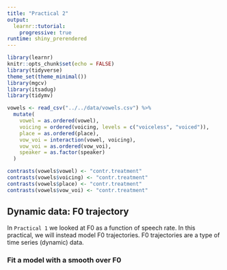 ```yaml
---
title: "Practical 2"
output:
  learnr::tutorial:
    progressive: true
runtime: shiny_prerendered
---
```


```r
library(learnr)
knitr::opts_chunk$set(echo = FALSE)
library(tidyverse)
theme_set(theme_minimal())
library(mgcv)
library(itsadug)
library(tidymv)

vowels <- read_csv("../../data/vowels.csv") %>%
  mutate(
    vowel = as.ordered(vowel),
    voicing = ordered(voicing, levels = c("voiceless", "voiced")),
    place = as.ordered(place),
    vow_voi = interaction(vowel, voicing),
    vow_voi = as.ordered(vow_voi),
    speaker = as.factor(speaker)
  )

contrasts(vowels$vowel) <- "contr.treatment"
contrasts(vowels$voicing) <- "contr.treatment"
contrasts(vowels$place) <- "contr.treatment"
contrasts(vowels$vow_voi) <- "contr.treatment"
```

## Dynamic data: F0 trajectory

In `Practical 1` we looked at F0 as a function of speech rate. In this practical, we will instead model F0 trajectories. F0 trajectories are a type of time series (dynamic) data.

### Fit a model with a smooth over F0

